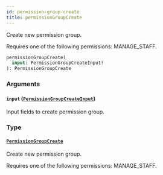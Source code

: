 ```yaml
---
id: permission-group-create
title: permissionGroupCreate
---
```


Create new permission group.

Requires one of the following permissions: MANAGE_STAFF.

```graphql
permissionGroupCreate(
  input: PermissionGroupCreateInput!
): PermissionGroupCreate
```

### Arguments

#### `input` ([`PermissionGroupCreateInput`](../../../developer/api-reference/inputs/permission-group-create-input))

Input fields to create permission group.

### Type

#### [`PermissionGroupCreate`](../../../developer/api-reference/objects/permission-group-create)

Create new permission group.

Requires one of the following permissions: MANAGE_STAFF.
